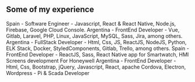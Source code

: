 ## Some of my experience

<ProjectCard title="FlipEat" link="https://www.instagram.com/flipeat.app/?hl=en" bg="linear-gradient(to right, #141821 0%, #3182ce 100%)">
 Spain - Software Engineer - Javascript, React & React Native, Node.js, Firebase, Google Cloud Console.
</ProjectCard>

<ProjectCard title="Aper" link="https://www.aper.com" bg="linear-gradient(to right, #141821 0%, #49C1BA 100%)">
 Argentina - FrontEnd Developer - Vue, Gitlab, Laravel, PHP, Linux, JavaScript, MySQL, Sass, Jira, among others.
</ProjectCard>

<ProjectCard title="Reputacion Digital" link="https://reputacion.digital/" bg="linear-gradient(to right, #141821 0%, #805AD5 100%)">
Argentina - FullStack Developer - Html, Css, JS, ReactJS, NodeJS, Python, ELK Stack, Docker, StyledComponents, Gitlab, Trello, among others.
</ProjectCard>

<ProjectCard title="RTS Group" link="https://www.gruports.com/" bg="linear-gradient(to right, #141821 0%, #E53E3E 100%)">
Spain - FrontEnd Developer - ReactJS, Sass, React Native app for Smartwatch, HMI Screens development For Honeywell
</ProjectCard>

<ProjectCard title="RTS Group" link="https://www.gruports.com/" bg="linear-gradient(to right, #141821 0%, #ED8936 100%)">
Argentina - FrontEnd Developer - Html, Css, Bootstrap, jQuery, Javascript, React, apache Cordova, Electron, Wordpress - Pi & Scada Developer
</ProjectCard>


